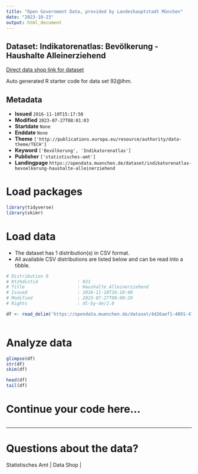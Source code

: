 ```yaml
---
title: "Open Government Data, provided by Landeshauptstadt München"
date: "2023-10-23"
output: html_document
---
```


## Dataset: Indikatorenatlas: Bevölkerung - Haushalte Alleinerziehend

[Direct data shop link for dataset](https://opendata.muenchen.de/dataset/indikatorenatlas-bevoelkerung-haushalte-alleinerziehend)

Auto generated R starter code for data set 92@lhm.

## Metadata

- **Issued** `2016-11-10T15:17:50`
- **Modified** `2023-07-27T08:01:03`
- **Startdate** `None`
- **Enddate** `None`
- **Theme** `['http://publications.europa.eu/resource/authority/data-theme/TECH']`
- **Keyword** `['Bevölkerung', 'Indikatorenatlas']`
- **Publisher** `['statistisches-amt']`
- **Landingpage** `https://opendata.muenchen.de/dataset/indikatorenatlas-bevoelkerung-haushalte-alleinerziehend`


# Load packages

```r

library(tidyverse)
library(skimr)

```

# Load data

-   The dataset has 1 distribution(s) in CSV format.
-   All available CSV distributions are listed below and can be read into a tibble.

```r

# Distribution 0
# Ktzhdistid               : 921
# Title                    : Haushalte Alleinerziehend
# Issued                   : 2016-11-10T16:18:40
# Modified                 : 2023-07-27T08:00:29
# Rights                   : dl-by-de/2.0

df <- read_delim('https://opendata.muenchen.de/dataset/4d26aef1-4091-4778-849d-b05f51caf842/resource/901f0213-c090-469e-bed9-aacdecf1f57d/download/indikat_bevoelkerung_haushalte_alleinerziehend_240723.csv')



```

# Analyze data

```r

glimpse(df)
str(df)
skim(df)

head(df)
tail(df)

```

# Continue your code here...

```r

```

------------------------------------------------------------------------

# Questions about the data?

Statistisches Amt | Data Shop | 
